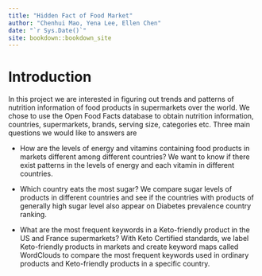 ```yaml
--- 
title: "Hidden Fact of Food Market"
author: "Chenhui Mao, Yena Lee, Ellen Chen"
date: "`r Sys.Date()`"
site: bookdown::bookdown_site
---
```


# Introduction

In this project we are interested in figuring out trends and patterns of nutrition information of food products in supermarkets over the world. We chose to use the Open Food Facts database to obtain nutrition information, countries, supermarkets, brands, serving size, categories etc. Three main questions we would like to answers are

  + How are the levels of energy and vitamins containing food products in markets different among different countries? We want to know if there exist patterns in the levels of energy and each vitamin in different countries.

  + Which country eats the most sugar? We compare sugar levels of products in different countries and see if the countries with products of generally high sugar level also appear on Diabetes prevalence country ranking.

  + What are the most frequent keywords in a Keto-friendly product in the US and France supermarkets? With Keto Certified standards, we label Keto-friendly products in markets and create keyword maps called WordClouds to compare the most frequent keywords used in ordinary products and Keto-friendly products in a specific country.
